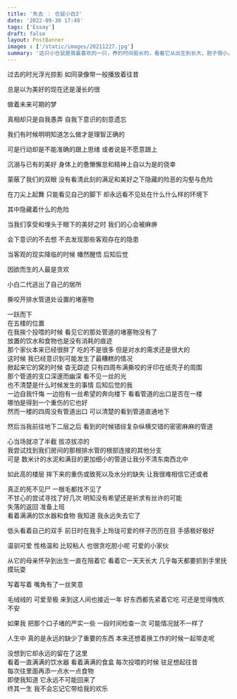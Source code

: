 ```yaml
---
title: '失去 ： 仓鼠小白2'
date: '2022-09-30 17:48'
tags: ['Essay']
draft: false
layout: PostBanner
images : ['/static/images/20211227.jpg']
summary: '这只小仓鼠是我最喜欢的一只，养的时间挺长的，看着它从出生到长大，胆子很小。可惜最终还是自己挣脱去了未知的世界。它想走的话我是留不下的，我没有办法阻止它。只要它想走，总会离开的'
---
```


<div className="text-center">

过去的时光浮光掠影 如同录像带一般播放着往昔

</div>

<div className="text-center">

总是以为美好的现在还是漫长的很

</div>

<div className="text-center">

做着未来可期的梦

</div>

<div className="text-center">

真相却只是自我愚弄 自我下意识的刻意遗忘

</div>

<div className="text-center">

我们有时候明明知道怎么做才是理智正确的

</div>

<div className="text-center">

可是行动却是不能准确的跟上思绪 或者说是不愿意跟上

</div>

<div className="text-center">

沉溺与已有的美好 身体上的惫懒懈怠和精神上自以为是的侥幸

</div>

<div className="text-center">

蒙蔽了我们的双眼 没有看清此刻的满足和美好之下隐藏的险恶的沟壑与危险

</div>

<div className="text-center">

在刀尖上起舞 只能看见自己的脚下 却永远看不见处在什么什么样的环境下

</div>

<div className="text-center">

其中隐藏着什么的危险

</div>


<div className="text-center">

当我们享受和埋头于眼下的美好之时 我们的心会被麻痹

</div>


<div className="text-center">

会下意识的不去想 不去发现那些客观存在的隐患

</div>


<div className="text-center">

当客观的现实降临的时候 幡然醒悟 后知后觉

</div>


<div className="text-center">

因欲而生的人最是贪欢

</div>


<div className="text-center">

小白二代逃出了自己的居所

</div>


<div className="text-center">

撕咬开排水管道处设置的堵塞物

</div>

<div className="text-center">
一跃而下
</div>

<div className="text-center">
在五楼的位置
</div>

<div className="text-center">
在我挨个投喂的时候 看见它的那处管道的堵塞物没有了
</div>

<div className="text-center">
放置的饮水和食物也是没有消耗的痕迹
</div>

<div className="text-center">
那个家伙本来已经很胖了 吃的不是很多 但是对水的需求还是很大的
</div>

<div className="text-center">
这时候 我已经意识到可能发生了最糟糕的情况
</div>

<div className="text-center">
掀起来它的窝的时候 杳无踪迹 只有四周布满撕咬的牙印在纸壳子的周围
</div>

<div className="text-center">
那个管道的支口深邃而幽深 看不见一丝的光
</div>

<div className="text-center">
也不清楚是什么时候发生的事情 后知后觉的我
</div>

<div className="text-center">
一边自我忏悔 一边抱有一丝希望的奔向楼下 看看管道的出口是否在一楼
</div>

<div className="text-center">
哪怕是得到一个重伤的它也好
</div>

<div className="text-center">
然而一楼的四周没有管道出口 可以清楚的看到管道直通地下
</div>

<div className="text-center">

  然后当我前往地下二层之后 看到的时候错综复杂纵横交错的密密麻麻的管道

</div>

<div className="text-center">
心当场就凉了半截 拔凉拔凉的
</div>

<div className="text-center">
我尝试找到我们房间的那根排水管的根部连接的其他分支
</div>

<div className="text-center">
可是 数米计的水泥和满目的更加细小的管道让我分不清东南西北中
</div>

<div className="text-center">

  如此高的楼层 摔下来的重伤或致死以及水分的缺失 让我很难相信它还或者

</div>

<div className="text-center">
真正的死不见尸 一根毛都找不见了
</div>

<div className="text-center">
不甘心的尝试寻找了好几次 明知没有希望还是祈求有丝许的可能
</div>

<div className="text-center">
失落的返回 准备上班
</div>

<div className="text-center">
看着满满的饮水器和食物 我知道 我永远失去它了
</div>

<div className="text-center">

  低头看着自己的双手 前日时在我手上玲珑可爱的样子历历在目 手感极好极好

</div>

<div className="text-center">
温驯可爱 性格温和 比较粘人 也很贪吃胆小呢 可爱的小家伙
</div>

<div className="text-center">

  从它的母亲怀孕到出生一直在陪着它 看着它一天天长大 几乎每天都要抓到手里抚摸玩耍

</div>

<div className="text-center">
写着写着 嘴角有了一丝笑意
</div>

<div className="text-center">

  毛绒绒的 可爱至极 来到这人间也接近一年 好东西都先紧着它吃 可还是觉得愧疚不安

</div>

<div className="text-center">
如果我 把那个口子堵的严实一些 一段时间检查一次 可能情况就不一样了
</div>

<div className="text-center">

  人生中 真的是永远的缺少了重要的东西 本来还想着换工作的时候一起带走呢

</div>

<div className="text-center">
没想到它却永远的留在了这里
</div>

<div className="text-center">
看着一直满满的饮水器 看着满满的食盒 每次投喂的时候 驻足想起往昔
</div>

<div className="text-center">
每次往里面再添一点水一点食物
</div>

<div className="text-center">
即使我知道 它永远不可能回来了
</div>

<div className="text-center">
终其一生 我不会忘记它带给我的欢乐
</div>
